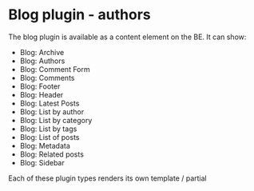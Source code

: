 # Blog plugin - authors

The blog plugin is available as a content element on the BE. It can show:
- Blog: Archive
- Blog: Authors
- Blog: Comment Form
- Blog: Comments
- Blog: Footer
- Blog: Header
- Blog: Latest Posts
- Blog: List by author
- Blog: List by category
- Blog: List by tags
- Blog: List of posts
- Blog: Metadata
- Blog: Related posts
- Blog: Sidebar

Each of these plugin types renders its own template / partial
